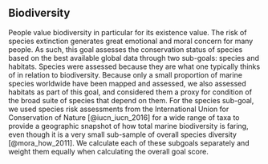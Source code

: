 ## Biodiversity

People value biodiversity in particular for its existence value. The risk of species extinction generates great emotional and moral concern for many people. As such, this goal assesses the conservation status of species based on the best available global data through two sub-goals: species and habitats. Species were assessed because they are what one typically thinks of in relation to biodiversity. Because only a small proportion of marine species worldwide have been mapped and assessed, we also assessed habitats as part of this goal, and considered them a proxy for condition of the broad suite of species that depend on them. For the species sub-goal, we used species risk assessments from the International Union for Conservation of Nature [@iucn_iucn_2016] for a wide range of taxa to provide a geographic snapshot of how total marine biodiversity is faring, even though it is a very small sub-sample of overall species diversity [@mora_how_2011]. We calculate each of these subgoals separately and weight them equally when calculating the overall goal score.